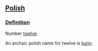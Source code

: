==[[Polish]]==
===[[Definition]]===
Number [[twelve]]

An archaic polish name for twelve is [[tuzin]].